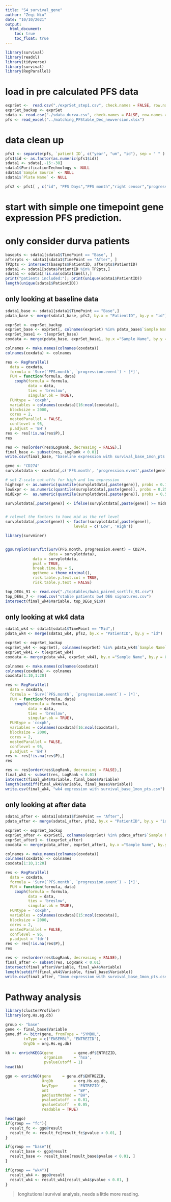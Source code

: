 ```yaml
---
title: "S4_survival_gene"
author: "Zeqi Niu"
date: "10/10/2021"
output: 
  html_document:
    toc: true
    toc_float: true
---
```


```r
library(survival)
library(readxl)
library(tidyverse)
library(survival)
library(RegParallel)
```
# load in pre calculated PFS data
```r
exprSet <-  read.csv("./exprSet_step1.csv", check.names = FALSE, row.names = 1)
exprSet_backup <- exprSet
sdata <- read.csv("./sdata_durva.csv", check.names = FALSE, row.names = 1)
pfs <- read_excel("../matching_PFStable_Dec_newversion.xlsx")
```

# data clean up
```r
pfs1 <- separate(pfs, `patient ID`, c("year", "um", "id"), sep = " " )
pfs1$id <- as.factor(as.numeric(pfs1$id))
sdata1 <- sdata[,-15:-38]
sdata1$PurificationTechnology <- NULL
sdata1$`Sample Source` <- NULL
sdata1$`Plate Name` <- NULL

pfs2 <- pfs1[ , c("id", "PFS Days","PFS month","right censor","progression event")]
```


# start with simple one timepoint gene expression PFS prediction. 

# only consider durva patients
```r
basepts <- sdata1[sdata1$TimePoint == "Base", ]
afterpts <- sdata1[sdata1$TimePoint == "After", ]
TP2pts <- intersect(basepts$PatientID, afterpts$PatientID)
sdata1 <- sdata1[sdata$PatientID %in% TP2pts,]
sdata1 <- sdata1[!is.na(sdata1$Well),]
print("patients included:"); print(unique(sdata1$PatientID))
length(unique(sdata1$PatientID))
```


## only looking at baseline data

```r
sdata1_base <- sdata1[sdata1$TimePoint == "Base",]
pdata_base <- merge(sdata1_base, pfs2, by.x = "PatientID", by.y = "id")
```
```r
exprSet <- exprSet_backup
exprSet_base <- exprSet[, colnames(exprSet) %in% pdata_base$`Sample Name` ]
exprSet_base1 <- t(exprSet_base)
coxdata <- merge(pdata_base, exprSet_base1, by.x ="Sample Name", by.y = 0)

colnames <- make.names(colnames(coxdata))
colnames(coxdata) <- colnames
```



```r
res <- RegParallel(
  data = coxdata,
  formula = 'Surv(`PFS.month`, `progression.event`) ~ [*]',
  FUN = function(formula, data)
    coxph(formula = formula,
          data = data,
          ties = 'breslow',
          singular.ok = TRUE),
  FUNtype = 'coxph',
  variables = colnames(coxdata)[16:ncol(coxdata)],
  blocksize = 2000,
  cores = 2,
  nestedParallel = FALSE,
  conflevel = 95,
  p.adjust = 'BH')
res <- res[!is.na(res$P),]
res

res <- res[order(res$LogRank, decreasing = FALSE),]
final_base <- subset(res, LogRank < 0.01)
write.csv(final_base, "baseline expression with survival_base_1mon_pts.csv")
```

```r
gene <- "CD274"
survplotdata <- coxdata[,c('PFS.month', 'progression.event',paste(gene))]

# set Z-scale cut-offs for high and low expression
highExpr <- as.numeric(quantile(survplotdata[,paste(gene)], probs = 0.75))
lowExpr <- as.numeric(quantile(survplotdata[,paste(gene)], probs = 0.25))
midExpr <-  as.numeric(quantile(survplotdata[,paste(gene)], probs = 0.5))

survplotdata[,paste(gene)] <- ifelse(survplotdata[,paste(gene)] >= midExpr, 'High','Low')


# relevel the factors to have mid as the ref level
survplotdata[,paste(gene)] <- factor(survplotdata[,paste(gene)],
                              levels = c('Low', 'High'))

library(survminer)


ggsurvplot(survfit(Surv(PFS.month, progression.event) ~ CD274,
                   data = survplotdata),
            data = survplotdata,
            pval = TRUE,
            break.time.by = 5,
            ggtheme = theme_minimal(),
            risk.table.y.text.col = TRUE,
            risk.table.y.text = FALSE)
```

```r
top_DEGs_91 <- read.csv("./toptables/bwk4_paired_sortlfc_91.csv")
top_DEGs_7 <- read.csv("stable patients bw4 DEG signatures.csv")
intersect(final_wk4$Variable, top_DEGs_91$X)
``` 

## only looking at wk4 data

```r
sdata1_wk4 <- sdata1[sdata1$TimePoint == "Mid",]
pdata_wk4 <- merge(sdata1_wk4, pfs2, by.x = "PatientID", by.y = "id")
```
```r
exprSet <- exprSet_backup
exprSet_wk4 <- exprSet[, colnames(exprSet) %in% pdata_wk4$`Sample Name` ]
exprSet_wk41 <- t(exprSet_wk4)
coxdata <- merge(pdata_wk4, exprSet_wk41, by.x ="Sample Name", by.y = 0)

colnames <- make.names(colnames(coxdata))
colnames(coxdata) <- colnames
coxdata[1:10,1:20]
```

```r
res <- RegParallel(
  data = coxdata,
  formula = 'Surv(`PFS.month`, `progression.event`) ~ [*]',
  FUN = function(formula, data)
    coxph(formula = formula,
          data = data,
          ties = 'breslow',
          singular.ok = TRUE),
  FUNtype = 'coxph',
  variables = colnames(coxdata)[16:ncol(coxdata)],
  blocksize = 2000,
  cores = 2,
  nestedParallel = FALSE,
  conflevel = 95,
  p.adjust = 'BH')
res <- res[!is.na(res$P),]
res

res <- res[order(res$LogRank, decreasing = FALSE),]
final_wk4 <- subset(res, LogRank < 0.01)
intersect(final_wk4$Variable, final_base$Variable)
length(setdiff(final_wk4$Variable, final_base$Variable))
write.csv(final_wk4, "wk4 expression with survival_base_1mon_pts.csv")
```

## only looking at after data

```r
sdata1_after <- sdata1[sdata1$TimePoint == "After",]
pdata_after <- merge(sdata1_after, pfs2, by.x = "PatientID", by.y = "id")
```
```r
exprSet <- exprSet_backup
exprSet_after <- exprSet[, colnames(exprSet) %in% pdata_after$`Sample Name` ]
exprSet_after1 <- t(exprSet_after)
coxdata <- merge(pdata_after, exprSet_after1, by.x ="Sample Name", by.y = 0)

colnames <- make.names(colnames(coxdata))
colnames(coxdata) <- colnames
coxdata[1:10,1:20]
```

```r
res <- RegParallel(
  data = coxdata,
  formula = 'Surv(`PFS.month`, `progression.event`) ~ [*]',
  FUN = function(formula, data)
    coxph(formula = formula,
          data = data,
          ties = 'breslow',
          singular.ok = TRUE),
  FUNtype = 'coxph',
  variables = colnames(coxdata)[15:ncol(coxdata)],
  blocksize = 2000,
  cores = 2,
  nestedParallel = FALSE,
  conflevel = 95,
  p.adjust = 'fdr')
res <- res[!is.na(res$P),]
res

res <- res[order(res$LogRank, decreasing = FALSE),]
final_after <- subset(res, LogRank < 0.01)
intersect(final_after$Variable, final_wk4$Variable)
length(setdiff(final_wk4$Variable, final_base$Variable))
write.csv(final_after, "1mon expression with survival_base_1mon_pts.csv")
```

# Pathway analysis
```r
library(clusterProfiler)
library(org.Hs.eg.db)

group <- "base"
gene <- final_base$Variable
gene.df <- bitr(gene, fromType = "SYMBOL",
        toType = c("ENSEMBL", "ENTREZID"),
        OrgDb = org.Hs.eg.db)

kk <- enrichKEGG(gene         = gene.df$ENTREZID,
                 organism     = 'hsa',
                 pvalueCutoff = 1)
head(kk)
```



```r
ggo <- enrichGO(gene     = gene.df$ENTREZID,
                OrgDb         = org.Hs.eg.db,
                keyType       = 'ENTREZID',
                ont           = "BP",
                pAdjustMethod = "BH",
                pvalueCutoff  = 0.01,
                qvalueCutoff  = 0.05,
                readable = TRUE)

head(ggo)
if(group == "fc"){
  result_fc <- ggo@result
  result_fc <- result_fc[result_fc$pvalue < 0.01, ]
}

if(group == "base"){
  result_base <- ggo@result
  result_base <- result_base[result_base$pvalue < 0.01, ]
}

if(group == "wk4"){
  result_wk4 <- ggo@result
  result_wk4 <- result_wk4[result_wk4$pvalue < 0.01, ]
}

```




> longitutional survival analysis, needs a little more reading. 
